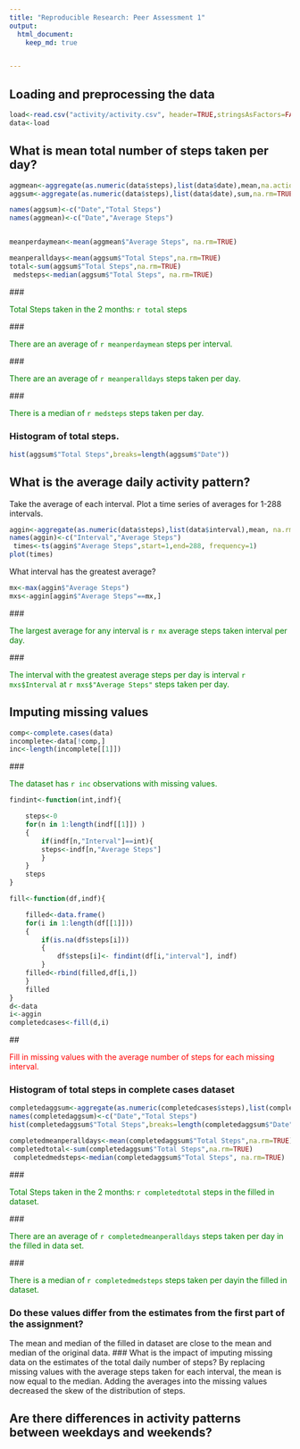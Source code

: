 ---
title: "Reproducible Research: Peer Assessment 1"
output: 
  html_document:
    keep_md: true


---
<style type="text/css">
p.import { color:green;}
p.import1{color:red;}
</style>


## Loading and preprocessing the data

```{r load}
load<-read.csv("activity/activity.csv", header=TRUE,stringsAsFactors=FALSE)
data<-load

```


## What is mean total number of steps taken per day?

```{r mean}
aggmean<-aggregate(as.numeric(data$steps),list(data$date),mean,na.action=na.omit)
aggsum<-aggregate(as.numeric(data$steps),list(data$date),sum,na.rm=TRUE)

names(aggsum)<-c("Date","Total Steps")
names(aggmean)<-c("Date","Average Steps")

meanperdaymean<-mean(aggmean$"Average Steps", na.rm=TRUE)

meanperalldays<-mean(aggsum$"Total Steps",na.rm=TRUE)
total<-sum(aggsum$"Total Steps",na.rm=TRUE)
 medsteps<-median(aggsum$"Total Steps", na.rm=TRUE)
```
### <p class=import>Total Steps taken in the 2 months: `r total` steps</p>

### <p class=import>There are an average of `r meanperdaymean` steps per interval. </p>

### <p class=import>There are an average of `r meanperalldays` steps taken per day. </p>

### <p class=import>There is a median of `r medsteps` steps taken per day. </p>

### Histogram of total steps.
```{r total steps histogram}
hist(aggsum$"Total Steps",breaks=length(aggsum$"Date"))
```



## What is the average daily activity pattern?


Take the average of each interval.
Plot a time series of averages for 1-288 intervals.
```{r average steps per interval}
aggin<-aggregate(as.numeric(data$steps),list(data$interval),mean, na.rm=TRUE)
names(aggin)<-c("Interval","Average Steps")
 times<-ts(aggin$"Average Steps",start=1,end=288, frequency=1)
plot(times)

```

What interval has the greatest average?
```{r interval with largest average}
mx<-max(aggin$"Average Steps")
mxs<-aggin[aggin$"Average Steps"==mx,]
```
### <p class=import>The largest average for any interval is `r mx` average steps taken interval per day. </p>
### <p class=import>The interval with the greatest average steps per day is interval `r mxs$Interval` at `r mxs$"Average Steps"` steps taken per day. </p>








## Imputing missing values


```{r missing values}
comp<-complete.cases(data)
incomplete<-data[!comp,]
inc<-length(incomplete[[1]])
```
### <p class=import>The dataset has `r inc` observations with missing values.</p>


```{r fill in missing values}

findint<-function(int,indf){

	steps<-0
	for(n in 1:length(indf[[1]]) )
	{ 
		if(indf[n,"Interval"]==int){
		steps<-indf[n,"Average Steps"]
	   	}
	}
	steps
}

fill<-function(df,indf){

	filled<-data.frame()
	for(i in 1:length(df[[1]]))
	{
		if(is.na(df$steps[i]))
		{
			df$steps[i]<- findint(df[i,"interval"], indf)
		}
	filled<-rbind(filled,df[i,])
	}
	filled
}
d<-data
i<-aggin
completedcases<-fill(d,i)
```
## <p class=import1>Fill in missing values with the average number of steps for each missing interval.</p>

### Histogram of total steps in complete cases dataset
```{r histogram of complete cases}
completedaggsum<-aggregate(as.numeric(completedcases$steps),list(completedcases$date),sum,na.rm=TRUE)
names(completedaggsum)<-c("Date","Total Steps")
hist(completedaggsum$"Total Steps",breaks=length(completedaggsum$"Date"))

```
```{r mean and median steps with completed cases}
completedmeanperalldays<-mean(completedaggsum$"Total Steps",na.rm=TRUE)
completedtotal<-sum(completedaggsum$"Total Steps",na.rm=TRUE)
 completedmedsteps<-median(completedaggsum$"Total Steps", na.rm=TRUE)
```
### <p class=import>Total Steps taken in the 2 months: `r completedtotal` steps in the filled in dataset.</p>

### <p class=import>There are an average of `r completedmeanperalldays` steps taken per day in the filled in data set. </p>

### <p class=import>There is a median of `r completedmedsteps` steps taken per dayin the filled in dataset. </p>

### Do these values differ from the estimates from the first part of the assignment? 
The mean and median of the filled in dataset are close to the mean and median of the original data.
### What is the impact of imputing missing data on the estimates of the total daily number of steps?
By replacing missing values with the average steps taken for each interval, the mean is now equal to the median. Adding the averages into the missing values decreased the skew of the distribution of steps.



## Are there differences in activity patterns between weekdays and weekends?




















